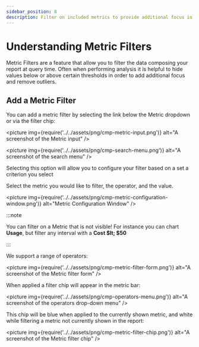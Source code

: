 ```yaml
---
sidebar_position: 8
description: Filter on included metrics to provide additional focus in your reports
---
```


# Understanding Metric Filters

Metric Filters are a feature that allow you to filter the data composing your report at query time. Often when performing analysis it is helpful to hide values below or above certain thresholds in order to add additional focus and remove outliers.

## Add a Metric Filter

You can add a metric filter by selecting the link below the Metric dropdown or via the filter chip:

<picture
  img={require('../../assets/png/cmp-metric-input.png')}
  alt="A screenshot of the Metric input"
/>

<picture
  img={require('../../assets/png/cmp-search-menu.png')}
  alt="A screenshot of the search menu"
/>

Selecting this option will allow you to configure your filter based on a set a criterion you select

Select the metric you would like to filter, the operator, and the value.

<picture
  img={require('../../assets/png/cmp-metric-configuration-window.png')}
  alt="Metric Configuration Window"
/>

:::note

You can filter on a Metric that is not visible! For instance you can chart **Usage**, but filter any interval with a **Cost $lt; $50**

:::

We support a range of operators:

<picture
  img={require('../../assets/png/cmp-metric-filter-form.png')}
  alt="A screenshot of the Metric filter form"
/>

When applied a filter chip will appear in the metric bar:

<picture
  img={require('../../assets/png/cmp-operators-menu.png')}
  alt="A screenshot of the operators drop-down menu"
/>

This chip will be blue when applied to the currently shown metric, and white while filtering a metric not currently shown in the report:

<picture
  img={require('../../assets/png/cmp-metric-filter-chip.png')}
  alt="A screenshot of the Metric filter chip"
/>
